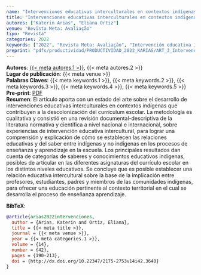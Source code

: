 ```yaml
---
name: "Intervenciones educativas interculturales en contextos indígenas: aportes a la descolonización de la educación escolar"
title: "Intervenciones educativas interculturales en contextos indígenas: aportes a la descolonización de la educación escolar"
autores: ["Katerin Arias", "Eliana Ortiz"]
venue: "Revista Meta: Avaliação"
tipo: "Revista"
categories: 2022
keywords: ["2022", "Revista Meta: Avaliação", "Intervención educativa intercultural", "Saberes y conocimientos educativos indígenas", "Relación educativa intercultural"]
preprint: "pdfs/productividad/PRODUCTIVIDAD_2022_KARIAS/ART_3_Intervención EI_Arias_Ortiz_2022_METAAVALIACIAO_SCOPUS.pdf"
---
```

**Autores**: [{{< meta autores.1 >}}](../members/current/Katerin Arias.qmd), {{< meta autores.2 >}}  
**Lugar de publicación**: {{< meta venue >}}     
**Palabras Claves**: {{< meta keywords.1 >}}, {{< meta keywords.2 >}}, {{< meta keywords.3 >}}, {{< meta keywords.4 >}}, {{< meta keywords.5 >}}  
**Pre-print**: [PDF](../{{< meta preprint >}})    
**Resumen**: El artículo aporta con un estado del arte sobre el desarrollo de intervenciones educativas interculturales en contextos indígenas que contribuyen a la descolonización del currículum escolar. La metodología es cualitativa y consistió en una revisión documental-descriptiva de la literatura normativa y científica a nivel nacional e internacional, sobre experiencias de intervención educativa intercultural, para lograr una comprensión y explicación de cómo se establecen las relaciones educativas y del saber entre indígenas y no indígenas en los procesos de enseñanza y aprendizaje en la escuela. Los principales resultados dan cuenta de categorías de saberes y conocimientos educativos indígenas, posibles de articular en las diferentes asignaturas del currículo escolar en los distintos niveles educativos. Se concluye que es posible establecer una relación educativa intercultural sobre la base de la implicación entre profesores, estudiantes, padres y miembros de las comunidades indígenas, para ofrecer una educación pertinente al contexto territorial en el cual se desarrolla el proceso de enseñanza aprendizaje.


**BibTeX**:
```bibtex
@article{arias2022intervenciones,
  author = {Arias, Katerin and Ortiz, Eliana},
  title = {{< meta title >}},
  journal = {{< meta venue >}},
  year = {{< meta categories.1 >}},
  volume = {14},
  number = {42},
  pages = {190-213},
  doi = {http://dx.doi.org/10.22347/2175-2753v14i42.3640}
}
```
